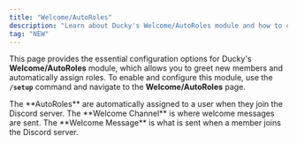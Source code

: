```yaml
---
title: "Welcome/AutoRoles"
description: "Learn about Ducky's Welcome/AutoRoles module and how to configure it."
tag: "NEW"
---
```


This page provides the essential configuration options for Ducky's **Welcome/AutoRoles** module, which allows you to greet new members and automatically assign roles. To enable and configure this module, use the **`/setup`** command and navigate to the **Welcome/AutoRoles** page.

<Steps>
  <Step title="AutoRoles" titleSize="h2">
    The **AutoRoles** are automatically assigned to a user when they join the Discord server.
  </Step>
  <Step title="Welcome Channel" titleSize="h2">
    The **Welcome Channel** is where welcome messages are sent.
  </Step>
  <Step title="Welcome Message" titleSize="h2">
    The **Welcome Message** is what is sent when a member joins the Discord server. 
  </Step>
</Steps>